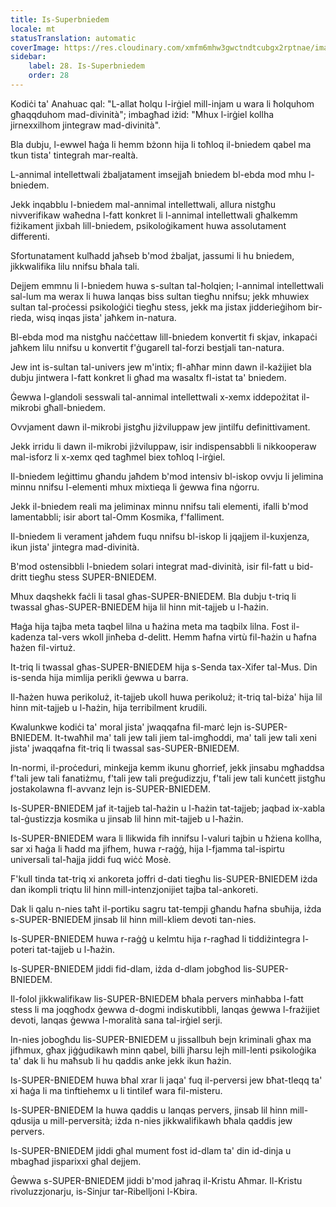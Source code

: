 ```yaml
---
title: Is-Superbniedem
locale: mt
statusTranslation: automatic
coverImage: https://res.cloudinary.com/xmfm6mhw3gwctndtcubgx2rptnae/image/upload/v1741354419/small_cover_la_gran_rebelion_28716e29d2.webp
sidebar:
    label: 28. Is-Superbniedem
    order: 28
---
```

Kodiċi ta' Anahuac qal: "L-allat ħolqu l-irġiel mill-injam u wara li ħolquhom għaqqduhom mad-divinità"; imbagħad iżid: "Mhux l-irġiel kollha jirnexxilhom jintegraw mad-divinità".

Bla dubju, l-ewwel ħaġa li hemm bżonn hija li toħloq il-bniedem qabel ma tkun tista' tintegrah mar-realtà.

L-annimal intellettwali żbaljatament imsejjaħ bniedem bl-ebda mod mhu l-bniedem.

Jekk inqabblu l-bniedem mal-annimal intellettwali, allura nistgħu nivverifikaw waħedna l-fatt konkret li l-annimal intellettwali għalkemm fiżikament jixbah lill-bniedem, psikoloġikament huwa assolutament differenti.

Sfortunatament kulħadd jaħseb b'mod żbaljat, jassumi li hu bniedem, jikkwalifika lilu nnifsu bħala tali.

Dejjem emmnu li l-bniedem huwa s-sultan tal-ħolqien; l-annimal intellettwali sal-lum ma werax li huwa lanqas biss sultan tiegħu nnifsu; jekk mhuwiex sultan tal-proċessi psikoloġiċi tiegħu stess, jekk ma jistax jidderieġihom bir-rieda, wisq inqas jista' jaħkem in-natura.

Bl-ebda mod ma nistgħu naċċettaw lill-bniedem konvertit fi skjav, inkapaċi jaħkem lilu nnifsu u konvertit f'ġugarell tal-forzi bestjali tan-natura.

Jew int is-sultan tal-univers jew m'intix; fl-aħħar minn dawn il-każijiet bla dubju jintwera l-fatt konkret li għad ma wasaltx fl-istat ta' bniedem.

Ġewwa l-glandoli sesswali tal-annimal intellettwali x-xemx iddepożitat il-mikrobi għall-bniedem.

Ovvjament dawn il-mikrobi jistgħu jiżviluppaw jew jintilfu definittivament.

Jekk irridu li dawn il-mikrobi jiżviluppaw, isir indispensabbli li nikkooperaw mal-isforz li x-xemx qed tagħmel biex toħloq l-irġiel.

Il-bniedem leġittimu għandu jaħdem b'mod intensiv bl-iskop ovvju li jelimina minnu nnifsu l-elementi mhux mixtieqa li ġewwa fina nġorru.

Jekk il-bniedem reali ma jeliminax minnu nnifsu tali elementi, ifalli b'mod lamentabbli; isir abort tal-Omm Kosmika, f'falliment.

Il-bniedem li verament jaħdem fuqu nnifsu bl-iskop li jqajjem il-kuxjenza, ikun jista' jintegra mad-divinità.

B'mod ostensibbli l-bniedem solari integrat mad-divinità, isir fil-fatt u bid-dritt tiegħu stess SUPER-BNIEDEM.

Mhux daqshekk faċli li tasal għas-SUPER-BNIEDEM. Bla dubju t-triq li twassal għas-SUPER-BNIEDEM hija lil hinn mit-tajjeb u l-ħażin.

Ħaġa hija tajba meta taqbel lilna u ħażina meta ma taqbilx lilna. Fost il-kadenza tal-vers wkoll jinħeba d-delitt. Hemm ħafna virtù fil-ħażin u ħafna ħażen fil-virtuż.

It-triq li twassal għas-SUPER-BNIEDEM hija s-Senda tax-Xifer tal-Mus. Din is-senda hija mimlija perikli ġewwa u barra.

Il-ħażen huwa perikoluż, it-tajjeb ukoll huwa perikoluż; it-triq tal-biża' hija lil hinn mit-tajjeb u l-ħażin, hija terribilment krudili.

Kwalunkwe kodiċi ta' moral jista' jwaqqafna fil-marċ lejn is-SUPER-BNIEDEM. It-twaħħil ma' tali jew tali jiem tal-imgħoddi, ma' tali jew tali xeni jista' jwaqqafna fit-triq li twassal sas-SUPER-BNIEDEM.

In-normi, il-proċeduri, minkejja kemm ikunu għorrief, jekk jinsabu mgħaddsa f'tali jew tali fanatiżmu, f'tali jew tali preġudizzju, f'tali jew tali kunċett jistgħu jostakolawna fl-avvanz lejn is-SUPER-BNIEDEM.

Is-SUPER-BNIEDEM jaf it-tajjeb tal-ħażin u l-ħażin tat-tajjeb; jaqbad ix-xabla tal-ġustizzja kosmika u jinsab lil hinn mit-tajjeb u l-ħażin.

Is-SUPER-BNIEDEM wara li llikwida fih innifsu l-valuri tajbin u ħżiena kollha, sar xi ħaġa li ħadd ma jifhem, huwa r-raġġ, hija l-fjamma tal-ispirtu universali tal-ħajja jiddi fuq wiċċ Mosè.

F'kull tinda tat-triq xi ankoreta joffri d-dati tiegħu lis-SUPER-BNIEDEM iżda dan ikompli triqtu lil hinn mill-intenzjonijiet tajba tal-ankoreti.

Dak li qalu n-nies taħt il-portiku sagru tat-tempji għandu ħafna sbuħija, iżda s-SUPER-BNIEDEM jinsab lil hinn mill-kliem devoti tan-nies.

Is-SUPER-BNIEDEM huwa r-raġġ u kelmtu hija r-ragħad li tiddiżintegra l-poteri tat-tajjeb u l-ħażin.

Is-SUPER-BNIEDEM jiddi fid-dlam, iżda d-dlam jobgħod lis-SUPER-BNIEDEM.

Il-folol jikkwalifikaw lis-SUPER-BNIEDEM bħala pervers minħabba l-fatt stess li ma joqgħodx ġewwa d-dogmi indiskutibbli, lanqas ġewwa l-frażijiet devoti, lanqas ġewwa l-moralità sana tal-irġiel serji.

In-nies jobogħdu lis-SUPER-BNIEDEM u jissallbuh bejn kriminali għax ma jifhmux, għax jiġġudikawh minn qabel, billi jħarsu lejh mill-lenti psikoloġika ta' dak li hu maħsub li hu qaddis anke jekk ikun ħażin.

Is-SUPER-BNIEDEM huwa bħal xrar li jaqa' fuq il-perversi jew bħat-tleqq ta' xi ħaġa li ma tinftiehemx u li tintilef wara fil-misteru.

Is-SUPER-BNIEDEM la huwa qaddis u lanqas pervers, jinsab lil hinn mill-qdusija u mill-perversità; iżda n-nies jikkwalifikawh bħala qaddis jew pervers.

Is-SUPER-BNIEDEM jiddi għal mument fost id-dlam ta' din id-dinja u mbagħad jisparixxi għal dejjem.

Ġewwa s-SUPER-BNIEDEM jiddi b'mod jaħraq il-Kristu Aħmar. Il-Kristu rivoluzzjonarju, is-Sinjur tar-Ribelljoni l-Kbira.

